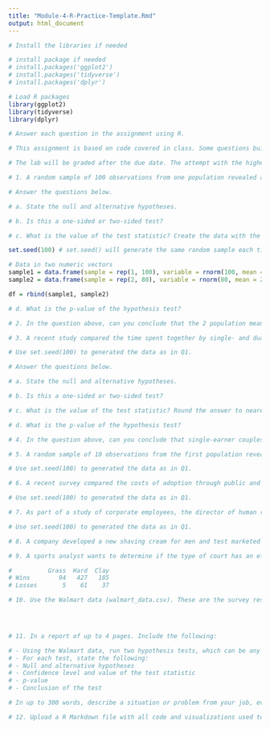 ```yaml
---
title: "Module-4-R-Practice-Template.Rmd"
output: html_document
---
```


```r
# Install the libraries if needed

# install package if needed 
# install.packages('ggplot2')
# install.packages('tidyverse')
# install.packages('dplyr')

# Load R packages
library(ggplot2)
library(tidyverse)
library(dplyr)

```

```r
# Answer each question in the assignment using R. 

# This assignment is based on code covered in class. Some questions build on old code. Some questions require you to use new functions by looking up the R documentation. There is more than one way to answer a question. 

# The lab will be graded after the due date. The attempt with the highest score will be kept.


```


```r
# 1. A random sample of 100 observations from one population revealed a sample mean of 23 and a sample standard deviation of 4. A random sample of 80 observations from another population revealed a sample mean of 26 and a sample standard deviation of 5. Use the 0.95 confidence level. Conduct a two-sample t-test to test the hypothesis that the 2 population means are different. 

# Answer the questions below. 

# a. State the null and alternative hypotheses. 

# b. Is this a one-sided or two-sided test? 

# c. What is the value of the test statistic? Create the data with the specified statistics using the code below. Then use the t.test() function. Round the answer to nearest 2 decimals. 

set.seed(100) # set.seed() will generate the same random sample each time

# Data in two numeric vectors
sample1 = data.frame(sample = rep(1, 100), variable = rnorm(100, mean = 23, sd = 4))
sample2 = data.frame(sample = rep(2, 80), variable = rnorm(80, mean = 26, sd = 5))

df = rbind(sample1, sample2)

# d. What is the p-value of the hypothesis test? 


```

```r
# 2. In the question above, can you conclude that the 2 population means are different at the 95% confidence level?


```

```r
# 3. A recent study compared the time spent together by single- and dual-earner couples. According to the records kept by the wives during the study, the mean amount of time spent together watching television among the single-earner couples was 61 minutes per day, with a standard deviation of 15.5 minutes. For the dual-earner couples, the mean number of minutes spent watching television was 48.4 minutes, with a standard deviation of 18.1 minutes. There were 15 single-earner and 12 dual-earner couples sampled. At the 95% confidence level, run a two-sample t-test to test if the population mean of time spent watching television together by single-earner couples is greater than that of dual-earner couples. 

# Use set.seed(100) to generated the data as in Q1.

# Answer the questions below. 

# a. State the null and alternative hypotheses. 

# b. Is this a one-sided or two-sided test? 

# c. What is the value of the test statistic? Round the answer to nearest 2 decimals. 

# d. What is the p-value of the hypothesis test? 


```

```r
# 4. In the question above, can you conclude that single-earner couples on average spend more time watching television together at the 95% confidence level?


```

```r
# 5. A random sample of 10 observations from the first population revealed a sample mean of 350 and a sample standard deviation of 12. A random sample of 15 observations from the second population revealed a sample mean of 342 and a sample standard deviation of 15. At the 95% confidence level, can you conclude that there is a difference in the 2 population means?

# Use set.seed(100) to generated the data as in Q1.

```


```r
# 6. A recent survey compared the costs of adoption through public and private agencies. For a sample of 16 adoptions through a public agency, the mean cost was $21,045, with a standard deviation of $835. For a sample of 18 adoptions through a private agency, the mean cost was $22,840, with a standard deviation of $1,545. At the 95% confidence level, can you conclude that the mean cost of adoptions by public agencies is less than private agencies? 

# Use set.seed(100) to generated the data as in Q1.


```



```r
# 7. As part of a study of corporate employees, the director of human resources for a company wants to compare the distance traveled to work by employees in Cincinnati and Pittsburgh. A sample of 20 Cincinnati employees showed they travel a mean of 375 miles and standard deviation of 14 miles per month. A sample of 25 Pittsburgh employees showed they travel a mean of 380 miles and standard deviation of 22 miles per month. At the 95% confidence level, can you conclude that there is a difference in the mean number of miles traveled per month between Cincinnati and Pittsburgh employees?

# Use set.seed(100) to generated the data as in Q1.

```

```r
# 8. A company developed a new shaving cream for men and test marketed the product in two cities. The sample information is reported below. In city 1, 128 out of 300 liked the shaving cream. In city 2, 149 out of 400 liked it. At the 95% confidence level, can we conclude there is a difference in the proportions that liked the new shaving cream in the two cities?


```

```r
# 9. A sports analyst wants to determine if the type of court has an effect on a tennis player's performance. Using the data below on Roger Federer’s performance, conduct a chi-squared test. At the 95% confidence level, can you conclude that the type of surface has a significant association with Federer's win/loss records?

#          Grass  Hard  Clay
# Wins        94   427   185
# Losses       5    61    37


```

```r
# 10. Use the Walmart data (walmart_data.csv). These are the survey responses of a sample of Walmart customers. Run a hypothesis test to test for the difference in average rating of Walmart's quality (Walmart_Quality) and Walmart's variety (Walmart_Variety). At the 95% confidence level, can you conclude that the average rating for Walmart's quality is different from its variety?


 
```



```r
# 11. In a report of up to 4 pages. Include the following: 

# - Using the Walmart data, run two hypothesis tests, which can be any of the following: two-sample t-test for means, two-sample z-test for proportions, paired t-test, chi-squared test.
# - For each test, state the following: 
# - Null and alternative hypotheses 
# - Confidence level and value of the test statistic 
# - p-value 
# - Conclusion of the test

# In up to 300 words, describe a situation or problem from your job, everyday life, current events, etc., for which a hypothesis test in this module would be useful for decision making. Describe the business problem and stakeholders. i.e. Who (person, group, organization) would be interested in solving this business problem? Describe up to 5 variables that can be used.

```

```r
# 12. Upload a R Markdown file with all code and visualizations used to answer all questions above. You may use the template Module-4-R-Practice-Template.Rmd. 

```

